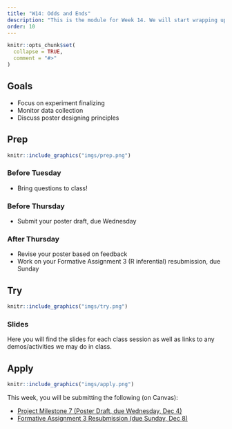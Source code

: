 ```yaml
---
title: "W14: Odds and Ends"
description: "This is the module for Week 14. We will start wrapping up and tying up loose ends!"
order: 10
---
```


```r
knitr::opts_chunk$set(
  collapse = TRUE,
  comment = "#>"
)
```

## Goals

- Focus on experiment finalizing
- Monitor data collection
- Discuss poster designing principles

## Prep 

:::::{.card .border .border-2 .border-info}
:::: {.grid .g-0}
::: {.g-col-3}
:::: {.card-body}

```r
knitr::include_graphics("imgs/prep.png")
```

::::
:::

::: {.g-col-9}
:::: {.card-body}
### Before Tuesday

- Bring questions to class!

### Before Thursday

- Submit your poster draft, due Wednesday

### After Thursday

- Revise your poster based on feedback
- Work on your Formative Assignment 3 (R inferential) resubmission, due Sunday

::::
:::
::::
:::::

## Try {.mt-5}

:::::{.card .border .border-2 .border-info}
:::: {.grid .g-0}
::: {.g-col-3}
:::: {.card-body}

```r
knitr::include_graphics("imgs/try.png")
```

::::
:::

::: {.g-col-9}
:::: {.card-body}

### Slides

Here you will find the slides for each class session as well as links to any demos/activities we may do in class.

<!-- <a class="btn btn-outline-info" href="https://teaching-me.github.io/coglab/slides/W14_Nov_30_2023.pdf" role="button" target="_blank">W14: Slides</a> -->

::::
:::


::::
:::::

## Apply {.mt-5}

:::::{.card .border .border-2 .border-info}
:::: {.grid .g-0}
::: {.g-col-3}
:::: {.card-body}

```r
knitr::include_graphics("imgs/apply.png")
```

::::
:::

::: {.g-col-9}
:::: {.card-body}

This week, you will be submitting the following (on Canvas):

- <span style="color:#508AB0"><a href="https://bowdoin.instructure.com/courses/6255/assignments/63611?module_item_id=382100" target="_blank">Project Milestone 7 (Poster Draft, due Wednesday, Dec 4)</a></span>
- <span style="color:#508AB0"><a href="https://bowdoin.instructure.com/courses/6255/assignments/63592?module_item_id=382099" target="_blank">Formative Assignment 3 Resubmission (due Sunday, Dec 8)</a></span>

::::
:::


::::
:::::